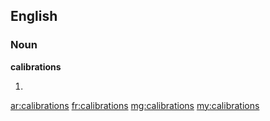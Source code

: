==English==

===Noun===
''' calibrations'''

# {{plural of|calibration}}

[[ar:calibrations]]
[[fr:calibrations]]
[[mg:calibrations]]
[[my:calibrations]]